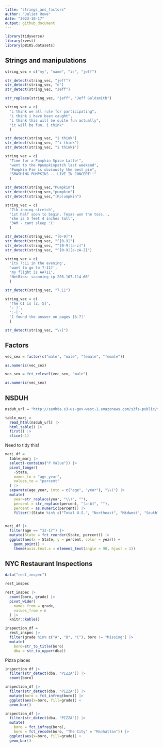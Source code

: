 ```yaml
---
title: "strings_and_factors"
author: "Juliet Rowe"
date: "2023-10-17"
output: github_document
---
```


```r
library(tidyverse)
library(rvest)
library(p8105.datasets)
```


## Strings and manipulations

```r
string_vec = c("my", "name", "is", "jeff")

str_detect(string_vec, "jeff")
str_detect(string_vec, "e")
str_detect(string_vec, "Jeff")

str_replace(string_vec, "jeff", "Jeff Goldsmith")
```


```r
string_vec = c(
  "i think we all rule for participating",
  "i think i have been caught",
  "i think this will be quite fun actually",
  "it will be fun, i think"
  )

str_detect(string_vec, "i think")
str_detect(string_vec, "^i think")
str_detect(string_vec, "i think$")
```


```r
string_vec = c(
  "Time for a Pumpkin Spice Latte!",
  "went to the #pumpkinpatch last weekend",
  "Pumpkin Pie is obviously the best pie",
  "SMASHING PUMPKINS -- LIVE IN CONCERT!!"
  )

str_detect(string_vec,"Pumpkin")
str_detect(string_vec,"pumpkin")
str_detect(string_vec,"[Pp]umpkin")
```


```r
string_vec = c(
  '7th inning stretch',
  '1st half soon to begin. Texas won the toss.',
  'she is 5 feet 4 inches tall',
  '3AM - cant sleep :('
  )

str_detect(string_vec, "[0-9]")
str_detect(string_vec, "^[0-9]")
str_detect(string_vec, "^[0-9][a-z]")
str_detect(string_vec, "^[0-9][a-zA-Z]")
```


```r
string_vec = c(
  'Its 7:11 in the evening',
  'want to go to 7-11?',
  'my flight is AA711',
  'NetBios: scanning ip 203.167.114.66'
  )

str_detect(string_vec, "7.11")
```


```r
string_vec = c(
  'The CI is [2, 5]',
  ':-]',
  ':-[',
  'I found the answer on pages [6-7]'
  )

str_detect(string_vec, "\\[")
```


## Factors

```r
vec_sex = factor(c("male", "male", "female", "female"))

as.numeric(vec_sex)

vec_sex = fct_relevel(vec_sex, "male")

as.numeric(vec_sex)

```


## NSDUH

```r
nsduh_url = "http://samhda.s3-us-gov-west-1.amazonaws.com/s3fs-public/field-uploads/2k15StateFiles/NSDUHsaeShortTermCHG2015.htm"

table_marj = 
  read_html(nsduh_url) |>
  html_table() |>
  first() |>
  slice(-1)
```


Need to tidy this!

```r
marj_df = 
  table_marj |>
  select(-contains("P Value")) |>
  pivot_longer(
    -State,
    names_to = "age_year",
    values_to = "percent"
  ) |>
  separate(age_year, into = c("age", "year"), "\\(") |>
  mutate(
    year=str_replace(year, "\\)", ""),
    percent = str_replace(percent, "[a-b]", ""),
    percent = as.numeric(percent)) |>
    filter(!(State %in% c("Total U.S.", "Northeast", "Midwest", "South", "West")))
  
```


```r
marj_df |>
  filter(age == "12-17") |> 
  mutate(State = fct_reorder(State, percent)) |> 
  ggplot(aes(x = State, y = percent, color = year)) + 
    geom_point() + 
    theme(axis.text.x = element_text(angle = 90, hjust = 1))
```


## NYC Restaurant Inspections

```r
data("rest_inspec")

rest_inspec
```


```r
rest_inspec |>
  count(boro, grade) |>
  pivot_wider(
    names_from = grade,
    values_from = n
  ) |>
  knitr::kable()
```

```r
inspection_df =
  rest_inspec |>
  filter(grade %in% c("A", "B", "C"), boro != "Missing") |>
  mutate(
    boro=str_to_title(boro)
    dba = str_to_upper(dba))
```

Pizza places

```r
inspection_df |>
  filter(str_detect(dba, "PIZZA")) |>
  count(boro)
```


```r
inspection_df |>
  filter(str_detect(dba, "PIZZA")) |>
  mutate(boro = fct_infreq(boro)) |>
  ggplot(aes(x=boro, fill=grade)) +
  geom_bar()
```


```r
inspection_df |>
  filter(str_detect(dba, "PIZZA")) |>
  mutate(
    boro = fct_infreq(boro),
    boro = fct_recode(boro, "The City" = "Manhattan")) |>
  ggplot(aes(x=boro, fill=grade)) +
  geom_bar()
```






